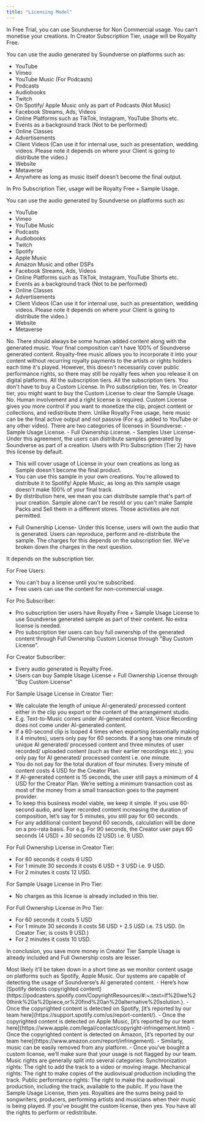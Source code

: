 ```yaml
---
title: "Licensing Model"
---
```


<Accordion title="I'm on Free Trial, where can I use Soundverse Generated Music?">
In Free Trial, you can use Soundverse for Non Commercial usage. You can't monetise your creations. 
</Accordion>
<Accordion title="I'm on Creator Subscription (Tier 1), where can I use Soundverse Generated Music without buying any other License?">
In Creator Subscription Tier, usage will be Royalty Free.

You can use the audio generated by Soundverse on platforms such as:

- YouTube
- Vimeo
- YouTube Music (For Podcasts)
- Podcasts
- Audiobooks
- Twitch
- On Spotify/ Apple Music only as part of Podcasts (Not Music)
- Facebook Streams, Ads, Videos
- Online Platforms such as TikTok, Instagram, YouTube Shorts etc.
- Events as a background track (Not to be performed)
- Online Classes
- Advertisements
- Client Videos (Can use it for internal use, such as presentation, wedding videos. Please note it depends on where your Client is going to distribute the video.)
- Website
- Metaverse
- Anywhere as long as music itself doesn’t become the final output.
</Accordion>
<Accordion title="I'm on Pro Subscription (Tier 2), where can I use Soundverse Generated Music without buying any other License?">
In Pro Subscription Tier, usage will be Royalty Free + Sample Usage.

You can use the audio generated by Soundverse on platforms such as:

- YouTube
- Vimeo
- YouTube Music
- Podcasts
- Audiobooks
- Twitch
- Spotify
- Apple Music
- Amazon Music and other DSPs
- Facebook Streams, Ads, Videos
- Online Platforms such as TikTok, Instagram, YouTube Shorts etc.
- Events as a background track (Not to be performed)
- Online Classes
- Advertisements
- Client Videos (Can use it for internal use, such as presentation, wedding videos. Please note it depends on where your Client is going to distribute the video.)
- Website
- Metaverse
</Accordion>
<Accordion title="Can I simply upload Soundverse generated content on Spotify and monetise it?">
No. There should always be some human added content along with the generated music. Your final composition can't have 100% of Soundverse generated content.
</Accordion>
<Accordion title="What is Royalty Free?">
Royalty-free music allows you to incorporate it into your content without recurring royalty payments to the artists or rights holders each time it's played. However, this doesn't necessarily cover public performance rights, so there may still be royalty fees when you release it on digital platforms.
</Accordion>
<Accordion title="I want to Upload music to YouTube, which Subscription Tier supports it?">
All the subscription tiers.
</Accordion>
<Accordion title="I make a meditation podcast where music is borderline the main product along with some human voices. Which Subscription Tier is for me?">
All the subscription tiers. You don't have to buy a Custom License.
</Accordion>
<Accordion title="I want to use Soundverse's generated music in my composition as a sample, can I do it?">
In Pro subscription tier, Yes. 
In Creator tier, you might want to buy the Custom License to clear the Sample Usage. 
</Accordion>
<Accordion title="Can I distribute Soundverse generated content to Spotify, Apple Music as it is to make money?">
No. Human involvement and a right license is required.
</Accordion>
<Accordion title="What is Custom License?">
Custom License gives you more control if you want to monetize the clip, project content or collections, and redistribute them. Unlike Royalty Free usage, here music can be the final active output and not passive (For e.g. added to YouTube or any other video).
There are two categories of licenses in Soundverse:
- Sample Usage License.
- Full Ownership License.
</Accordion>
<Accordion title="What is Sample Usage - Custom License?">
- Samples User License- Under this agreement, the users can distribute samples generated by Soundverse as part of a creation. Users with Pro Subscription (Tier 2) have this license by default.

- This will cover usage of License in your own creations as long as Sample doesn't become the final product.
- You can use this sample in your own creations. You're allowed to distribute it to Spotify/ Apple Music, as long as this sample usage doesn't make 100% of your final track.
- By distribution here, we mean you can distribute sample that's part of your creation. Sample alone can't be resold or you can't make Sample Packs and Sell them in a different stores. Those activities are not permitted.
</Accordion>
<Accordion title="What is Full Ownership - Custom License?">

- Full Ownership License- Under this license, users will own the audio that is generated. Users can reproduce, perform and re-distribute the sample. The charges for this depends on the subscription tier. We've broken down the charges in the next question.
</Accordion>
<Accordion title="Can you help me understand when do I need a Custom License?">
It depends on the subscription tier.

For Free Users:

- You can't buy a license until you're subscribed.
- Free users can use the content for non-commercial usage.

For Pro Subscriber:

- Pro subscription tier users have Royalty Free + Sample Usage License to use Soundverse generated sample as part of their content. No extra license is needed.
- Pro subscription tier users can buy full ownership of the generated content through Full Ownership Custom License through "Buy Custom License".

For Creator Subscriber:

- Every audio generated is Royalty Free.
- Users can buy Sample Usage License + Full Ownership License through "Buy Custom License"

</Accordion>
<Accordion title="How is the Custom License cost calculated?">

For Sample Usage License in Creator Tier:

- We calculate the length of unique AI-generated/ processed content either in the clip you export or the content of the arrangement studio.
- E.g. Text-to-Music comes under AI-generated content. Voice Recording does not come under AI-generated content.
- If a 60-second clip is looped 4 times when exporting (essentially making it 4 minutes), users only pay for 60 seconds. If a song has one minute of unique AI generated/ processed content and three minutes of user recorded/ uploaded content (such as their earlier recordings etc.); you only pay for AI generated/ processed content i.e. one minute.
- You do not pay for the total duration of four minutes. Every minute of content costs 4 USD for the Creator Plan.
- If AI-generated content is 15 seconds, the user still pays a minimum of 4 USD for the Creator Plan. We’re setting a minimum transaction cost as most of the money from a small transaction goes to the payment provider.
- To keep this business model viable, we keep it simple. If you use 60-second audio, and layer recorded content increasing the duration of composition, let’s say for 5 minutes, you still pay for 60 seconds.
- For any additional content beyond 60 seconds, calculation will be done on a pro-rata basis. For e.g. For 90 seconds, the Creator user pays 60 seconds (4 USD) + 30 seconds (2 USD) i.e. 6 USD.

For Full Ownership License in Creator Tier:

- For 60 seconds it costs 6 USD
- For 1 minute 30 seconds it costs 6 USD + 3 USD i.e. 9 USD.
- For 2 minutes it costs 12 USD.

For Sample Usage License in Pro Tier:

- No charges as this license is already included in this tier.

For Full Ownership License in Pro Tier:

- For 60 seconds it costs 5 USD
- For 1 minute 30 seconds it costs 56 USD + 2.5 USD i.e. 7.5 USD. (In Creator Tier, is costs 9 USD.)
- For 2 minutes it costs 10 USD.

In conclusion, you save more money in Creator Tier Sample Usage is already included and Full Ownership costs are lesser.

</Accordion>
<Accordion title="What if I don’t buy Custom License and use the music commercially?">
Most likely it’ll be taken down in a short time as we monitor content usage on platforms such as Spotify, Apple Music. Our systems are capable of detecting the usage of Soundverse’s AI generated content. 
</Accordion>
<Accordion title="How does the removal of copyrighted content work?">
- Here’s how [Spotify detects copyrighted content](https://podcasters.spotify.com/CopyrightResources/#:~:text=If%20we%20think%20a%20piece,or%20find%20an%20alternative%20solution.).
- Once the copyrighted content is detected on Spotify, [it’s reported by our team here](https://support.spotify.com/us/report-content/).
- Once the copyrighted content is detected on Apple Music, [it’s reported by our team here](https://www.apple.com/legal/contact/copyright-infringement.html)
- Once the copyrighted content is detected on Amazon, [it’s reported by our team here](https://www.amazon.com/report/infringement).
- Similarly, music can be easily removed from any platform. 
- Once you’ve bought a custom license, we’ll make sure that your usage is not flagged by our team.
</Accordion>

<Accordion title="What do the different music rights mean?">
Music rights are generally split into several categories:
Synchronization rights: The right to add the track to a video or moving image.
Mechanical rights: The right to make copies of the audiovisual production including the track.
Public performance rights: The right to make the audiovisual production, including the track, available to the public. 
</Accordion>

<Accordion title="My composition uses Soundverse sample, can it be played on TV/ Radio?">
If you have the Sample Usage License, then yes.
</Accordion>

<Accordion title="What are royalties?">
Royalties are the sums being paid to songwriters, producers, performing artists and musicians when their music is being played.
</Accordion>

<Accordion title="Can I perform Soundverse’s Text-to-Music output Live?">
If you’ve bought the custom license, then yes. You have all the rights to perform or redistribute.
</Accordion>


